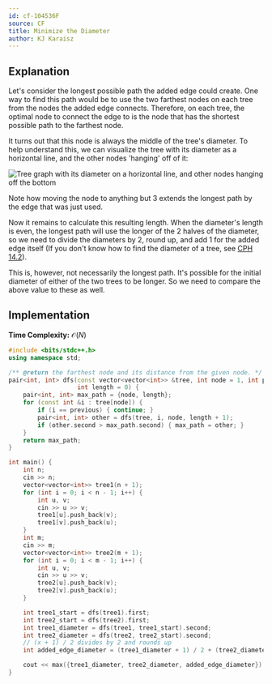 ```yaml
---
id: cf-104536F
source: CF
title: Minimize the Diameter
author: KJ Karaisz
---
```


## Explanation

Let's consider the longest possible path the added edge could create. One way to find this path would be to use the two farthest nodes on each tree from the nodes the added edge connects.
Therefore, on each tree, the optimal node to connect the edge to is the node that has the shortest possible path to the farthest node.

It turns out that this node is always the middle of the tree's diameter. To help understand this, we can visualize the tree with its diameter as a horizontal line, and the other nodes
'hanging' off of it:

![Tree graph with its diameter on a horizontal line, and other nodes hanging off the bottom](/solutions/silver/cf-104536F/graph.png)

Note how moving the node to anything but 3 extends the longest path by the edge that was just used.

Now it remains to calculate this resulting length. When the diameter's length is even, the longest path will use the longer of the 2 halves of the diameter,
so we need to divide the diameters by 2, round up, and add 1 for the added edge itself (If you don't know how to find the diameter of a tree, see [CPH 14.2](/CPH.pdf#page=145)).

This is, however, not necessarily the longest path. It's possible for the initial diameter of either of the two trees to be longer. So we need to compare the above value to these as well.

## Implementation

**Time Complexity:** $\mathcal{O}(N)$

<LanguageSection>
<CPPSection>

```cpp
#include <bits/stdc++.h>
using namespace std;

/** @return the farthest node and its distance from the given node. */
pair<int, int> dfs(const vector<vector<int>> &tree, int node = 1, int previous = 0,
                   int length = 0) {
	pair<int, int> max_path = {node, length};
	for (const int &i : tree[node]) {
		if (i == previous) { continue; }
		pair<int, int> other = dfs(tree, i, node, length + 1);
		if (other.second > max_path.second) { max_path = other; }
	}
	return max_path;
}

int main() {
	int n;
	cin >> n;
	vector<vector<int>> tree1(n + 1);
	for (int i = 0; i < n - 1; i++) {
		int u, v;
		cin >> u >> v;
		tree1[u].push_back(v);
		tree1[v].push_back(u);
	}
	int m;
	cin >> m;
	vector<vector<int>> tree2(m + 1);
	for (int i = 0; i < m - 1; i++) {
		int u, v;
		cin >> u >> v;
		tree2[u].push_back(v);
		tree2[v].push_back(u);
	}

	int tree1_start = dfs(tree1).first;
	int tree2_start = dfs(tree2).first;
	int tree1_diameter = dfs(tree1, tree1_start).second;
	int tree2_diameter = dfs(tree2, tree2_start).second;
	// (x + 1) / 2 divides by 2 and rounds up
	int added_edge_diameter = (tree1_diameter + 1) / 2 + (tree2_diameter + 1) / 2 + 1;

	cout << max({tree1_diameter, tree2_diameter, added_edge_diameter}) << endl;
}
```

</CPPSection>
</LanguageSection>

